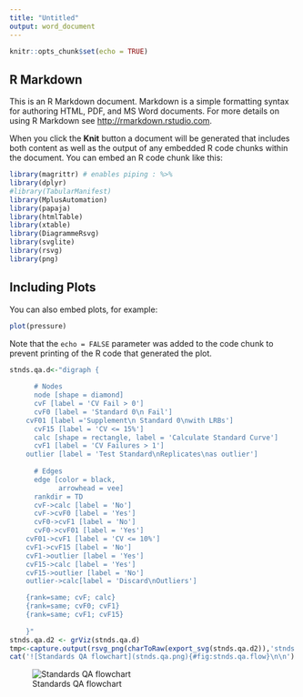 ```yaml
---
title: "Untitled"
output: word_document
---
```


```r
knitr::opts_chunk$set(echo = TRUE)
```

## R Markdown

This is an R Markdown document. Markdown is a simple formatting syntax for authoring HTML, PDF, and MS Word documents. For more details on using R Markdown see <http://rmarkdown.rstudio.com>.

When you click the **Knit** button a document will be generated that includes both content as well as the output of any embedded R code chunks within the document. You can embed an R code chunk like this:

```r
library(magrittr) # enables piping : %>% 
library(dplyr)
#library(TabularManifest)
library(MplusAutomation)
library(papaja)
library(htmlTable)
library(xtable)
library(DiagrammeRsvg)
library(svglite)
library(rsvg)
library(png)
```

## Including Plots

You can also embed plots, for example:

```r
plot(pressure)
```

Note that the `echo = FALSE` parameter was added to the code chunk to prevent printing of the R code that generated the plot.

```r

stnds.qa.d<-"digraph {
	
	  # Nodes
	  node [shape = diamond]
	  cvF [label = 'CV Fail > 0']
	  cvF0 [label = 'Standard 0\n Fail']
    cvF01 [label ='Supplement\n Standard 0\nwith LRBs']
	  cvF15 [label = 'CV <= 15%']
	  calc [shape = rectangle, label = 'Calculate Standard Curve']
	  cvF1 [label = 'CV Failures > 1']
    outlier [label = 'Test Standard\nReplicates\nas outlier']
	  
	  # Edges
	  edge [color = black,
	        arrowhead = vee]
	  rankdir = TD
	  cvF->calc [label = 'No']
	  cvF->cvF0 [label = 'Yes']
	  cvF0->cvF1 [label = 'No'] 
	  cvF0->cvF01 [label = 'Yes']
    cvF01->cvF1 [label = 'CV <= 10%']
    cvF1->cvF15 [label = 'No']
    cvF1->outlier [label = 'Yes']
    cvF15->calc [label = 'Yes']
    cvF15->outlier [label = 'No']
    outlier->calc[label = 'Discard\nOutliers']

	{rank=same; cvF; calc}
	{rank=same; cvF0; cvF1}
	{rank=same; cvF1; cvF15}
	  
	}"
stnds.qa.d2 <- grViz(stnds.qa.d)
tmp<-capture.output(rsvg_png(charToRaw(export_svg(stnds.qa.d2)),'stnds.qa.png'))
cat('![Standards QA flowchart](stnds.qa.png){#fig:stnds.qa.flow}\n\n')
```

![Standards QA flowchart](stnds.qa.png){#fig:stnds.qa.flow}
